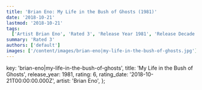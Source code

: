```yaml
---
title: 'Brian Eno: My Life in the Bush of Ghosts (1981)'
date: '2018-10-21'
lastmod: '2018-10-21'
tags:
  ['Artist Brian Eno', 'Rated 3', 'Release Year 1981', 'Release Decade 1980']
summary: 'Rated 3'
authors: ['default']
images: ['/content/images/brian-eno|my-life-in-the-bush-of-ghosts.jpg']
---
```


  key: 'brian-eno|my-life-in-the-bush-of-ghosts',
  title: 'My Life in the Bush of Ghosts',
  release_year: 1981,
  rating: 6,
  rating_date: '2018-10-21T00:00:00.000Z',
  artist: 'Brian Eno',
};

<MusicRating data={data} />
